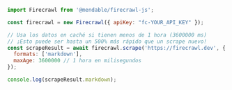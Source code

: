 ```javascript JavaScript
import Firecrawl from '@mendable/firecrawl-js';

const firecrawl = new Firecrawl({ apiKey: "fc-YOUR_API_KEY" });

// Usa los datos en caché si tienen menos de 1 hora (3600000 ms)
// ¡Esto puede ser hasta un 500% más rápido que un scrape nuevo!
const scrapeResult = await firecrawl.scrape('https://firecrawl.dev', {
  formats: ['markdown'],
  maxAge: 3600000 // 1 hora en milisegundos
});

console.log(scrapeResult.markdown);
```
